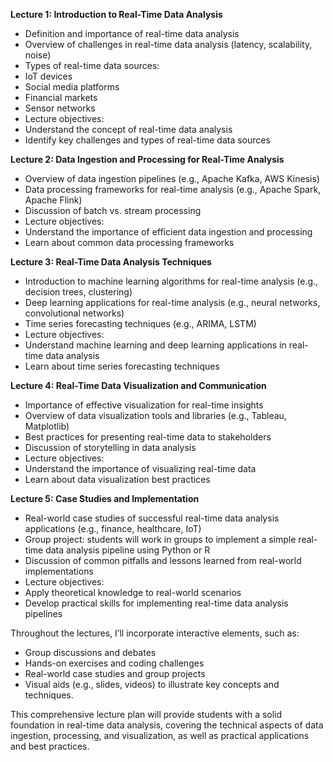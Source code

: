 **Lecture 1: Introduction to Real-Time Data Analysis**

* Definition and importance of real-time data analysis
* Overview of challenges in real-time data analysis (latency, 
scalability, noise)
* Types of real-time data sources:
 + IoT devices
 + Social media platforms
 + Financial markets
 + Sensor networks
* Lecture objectives:
 + Understand the concept of real-time data analysis
 + Identify key challenges and types of real-time data sources

**Lecture 2: Data Ingestion and Processing for Real-Time Analysis**

* Overview of data ingestion pipelines (e.g., Apache Kafka, AWS 
Kinesis)
* Data processing frameworks for real-time analysis (e.g., Apache 
Spark, Apache Flink)
* Discussion of batch vs. stream processing
* Lecture objectives:
 + Understand the importance of efficient data ingestion and 
processing
 + Learn about common data processing frameworks

**Lecture 3: Real-Time Data Analysis Techniques**

* Introduction to machine learning algorithms for real-time analysis 
(e.g., decision trees, clustering)
* Deep learning applications for real-time analysis (e.g., neural 
networks, convolutional networks)
* Time series forecasting techniques (e.g., ARIMA, LSTM)
* Lecture objectives:
 + Understand machine learning and deep learning applications in 
real-time data analysis
 + Learn about time series forecasting techniques

**Lecture 4: Real-Time Data Visualization and Communication**

* Importance of effective visualization for real-time insights
* Overview of data visualization tools and libraries (e.g., Tableau, 
Matplotlib)
* Best practices for presenting real-time data to stakeholders
* Discussion of storytelling in data analysis
* Lecture objectives:
 + Understand the importance of visualizing real-time data
 + Learn about data visualization best practices

**Lecture 5: Case Studies and Implementation**

* Real-world case studies of successful real-time data analysis 
applications (e.g., finance, healthcare, IoT)
* Group project: students will work in groups to implement a simple 
real-time data analysis pipeline using Python or R
* Discussion of common pitfalls and lessons learned from real-world 
implementations
* Lecture objectives:
 + Apply theoretical knowledge to real-world scenarios
 + Develop practical skills for implementing real-time data analysis 
pipelines

Throughout the lectures, I'll incorporate interactive elements, such as:

* Group discussions and debates
* Hands-on exercises and coding challenges
* Real-world case studies and group projects
* Visual aids (e.g., slides, videos) to illustrate key concepts and 
techniques.

This comprehensive lecture plan will provide students with a solid 
foundation in real-time data analysis, covering the technical aspects of 
data ingestion, processing, and visualization, as well as practical 
applications and best practices.